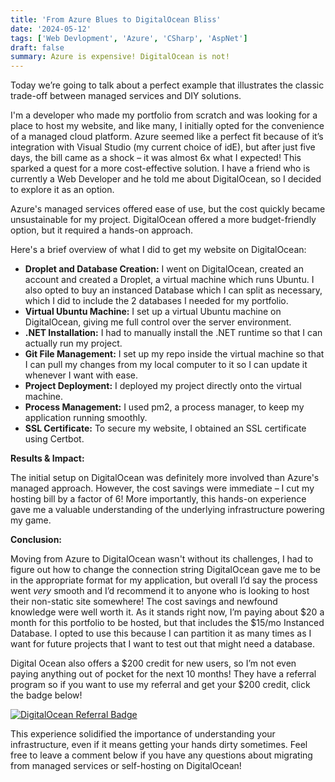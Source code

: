```yaml
---
title: 'From Azure Blues to DigitalOcean Bliss'
date: '2024-05-12'
tags: ['Web Devlopment', 'Azure', 'CSharp', 'AspNet']
draft: false
summary: Azure is expensive! DigitalOcean is not!
---
```


Today we’re going to talk about a perfect example that illustrates the classic trade-off between managed services and DIY solutions.

I'm a developer who made my portfolio from scratch and was looking for a place to host my website, and like many, I initially opted for the convenience of a managed cloud platform. Azure seemed like a perfect fit because of it’s integration with Visual Studio (my current choice of idE), but after just five days, the bill came as a shock – it was almost 6x what I expected! This sparked a quest for a more cost-effective solution. I have a friend who is currently a Web Developer and he told me about DigitalOcean, so I decided to explore it as an option.

Azure's managed services offered ease of use, but the cost quickly became unsustainable for my project. DigitalOcean offered a more budget-friendly option, but it required a hands-on approach.

Here's a brief overview of what I did to get my website on DigitalOcean:

- **Droplet and Database Creation:** I went on DigitalOcean, created an account and created a Droplet, a virtual machine which runs Ubuntu. I also opted to buy an instanced Database which I can split as necessary, which I did to include the 2 databases I needed for my portfolio.
- **Virtual Ubuntu Machine:** I set up a virtual Ubuntu machine on DigitalOcean, giving me full control over the server environment.
- **.NET Installation:** I had to manually install the .NET runtime so that I can actually run my project.
- **Git File Management:** I set up my repo inside the virtual machine so that I can pull my changes from my local computer to it so I can update it whenever I want with ease.
- **Project Deployment:** I deployed my project directly onto the virtual machine.
- **Process Management:** I used pm2, a process manager, to keep my application running smoothly.
- **SSL Certificate:** To secure my website, I obtained an SSL certificate using Certbot.

**Results & Impact:**

The initial setup on DigitalOcean was definitely more involved than Azure's managed approach. However, the cost savings were immediate – I cut my hosting bill by a factor of 6! More importantly, this hands-on experience gave me a valuable understanding of the underlying infrastructure powering my game.

**Conclusion:**

Moving from Azure to DigitalOcean wasn't without its challenges, I had to figure out how to change the connection string DigitalOcean gave me to be in the appropriate format for my application, but overall I’d say the process went _very_ smooth and I’d recommend it to anyone who is looking to host their non-static site somewhere! The cost savings and newfound knowledge were well worth it. As it stands right now, I’m paying about \$20 a month for this portfolio to be hosted, but that includes the $15/mo Instanced Database. I opted to use this because I can partition it as many times as I want for future projects that I want to test out that might need a database.

Digital Ocean also offers a \$200 credit for new users, so I’m not even paying anything out of pocket for the next 10 months! They have a referral program so if you want to use my referral and get your $200 credit, click the badge below!

[![DigitalOcean Referral Badge](https://web-platforms.sfo2.cdn.digitaloceanspaces.com/WWW/Badge%201.svg)](https://www.digitalocean.com/?refcode=17ba3fe05280&utm_campaign=Referral_Invite&utm_medium=Referral_Program&utm_source=badge)

This experience solidified the importance of understanding your infrastructure, even if it means getting your hands dirty sometimes. Feel free to leave a comment below if you have any questions about migrating from managed services or self-hosting on DigitalOcean!
